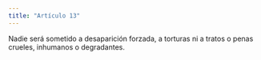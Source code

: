```yaml
---
title: "Artículo 13"
---
```


Nadie será sometido a desaparición forzada, a torturas ni a tratos o penas crueles,
inhumanos o degradantes.